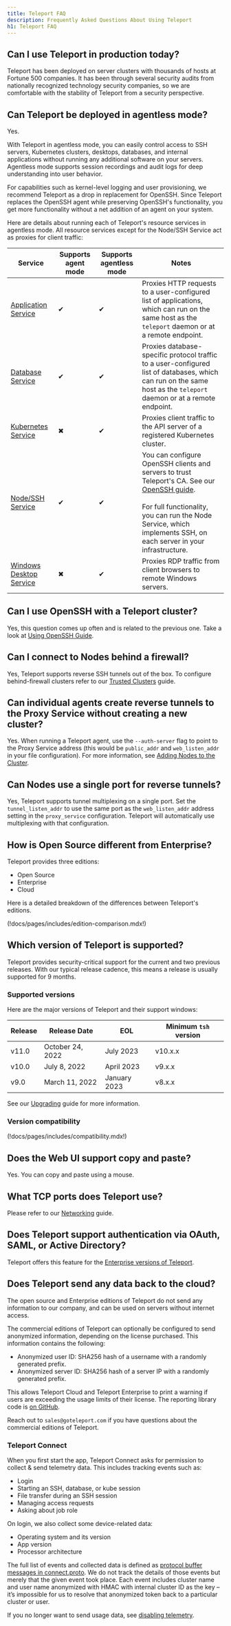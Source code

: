 ```yaml
---
title: Teleport FAQ
description: Frequently Asked Questions About Using Teleport
h1: Teleport FAQ
---
```


## Can I use Teleport in production today?

Teleport has been deployed on server clusters with thousands of hosts at
Fortune 500 companies. It has been through several security audits from
nationally recognized technology security companies, so we are comfortable with
the stability of Teleport from a security perspective.

## Can Teleport be deployed in agentless mode?

Yes.

With Teleport in agentless mode, you can easily control access to SSH servers,
Kubernetes clusters, desktops, databases, and internal applications without running any
additional software on your servers. Agentless mode supports session recordings
and audit logs for deep understanding into user behavior.

For capabilities such as kernel-level logging and user provisioning,
we recommend Teleport as a drop in replacement for OpenSSH. Since Teleport
replaces the OpenSSH agent while preserving OpenSSH's functionality, you get
more functionality without a net addition of an agent on your system.

Here are details about running each of Teleport's resource services in agentless
mode. All resource services except for the Node/SSH Service act as proxies for
client traffic:

|Service|Supports agent mode|Supports agentless mode|Notes|
|---|---|---|---|
|[Application Service](./application-access/introduction.mdx)|&#10004;|&#10004;|Proxies HTTP requests to a user-configured list of applications, which can run on the same host as the `teleport` daemon or at a remote endpoint.|
|[Database Service](./database-access/introduction.mdx)|&#10004;|&#10004;|Proxies database-specific protocol traffic to a user-configured list of databases, which can run on the same host as the `teleport` daemon or at a remote endpoint.|
|[Kubernetes Service](./kubernetes-access/introduction.mdx)|&#10006;|&#10004;|Proxies client traffic to the API server of a registered Kubernetes cluster.|
|[Node/SSH Service](./server-access/introduction.mdx)|&#10004;|&#10004;|You can configure OpenSSH clients and servers to trust Teleport's CA. See our [OpenSSH guide](./server-access/guides/openssh.mdx).<br/><br/>For full functionality, you can run the Node Service, which implements SSH, on each server in your infrastructure.|
|[Windows Desktop Service](./desktop-access/introduction.mdx)|&#10006;|&#10004;|Proxies RDP traffic from client browsers to remote Windows servers.|

## Can I use OpenSSH with a Teleport cluster?

Yes, this question comes up often and is related to the previous one. Take a
look at [Using OpenSSH Guide](./server-access/guides/openssh.mdx).

## Can I connect to Nodes behind a firewall?

Yes, Teleport supports reverse SSH tunnels out of the box. To configure
behind-firewall clusters refer to our
[Trusted Clusters](./management/admin/trustedclusters.mdx) guide.

## Can individual agents create reverse tunnels to the Proxy Service without creating a new cluster?

Yes. When running a Teleport agent, use the `--auth-server` flag to point to the
Proxy Service address (this would be `public_addr` and `web_listen_addr` in your
file configuration). For more information, see
[Adding Nodes to the Cluster](./management/admin/adding-nodes.mdx).

## Can Nodes use a single port for reverse tunnels?

Yes, Teleport supports tunnel multiplexing on a single port. Set the
`tunnel_listen_addr` to use the same port as the `web_listen_addr` address
setting in the `proxy_service` configuration. Teleport will automatically use
multiplexing with that configuration.

## How is Open Source different from Enterprise?

Teleport provides three editions:

- Open Source
- Enterprise
- Cloud

Here is a detailed breakdown of the differences between Teleport's editions.

(!docs/pages/includes/edition-comparison.mdx!)

## Which version of Teleport is supported?

Teleport provides security-critical support for the current and two previous
releases. With our typical release cadence, this means a release is usually
supported for 9 months.

### Supported versions

Here are the major versions of Teleport and their support windows:

| Release | Release Date     | EOL          | Minimum `tsh` version|
|---------|------------------|--------------|----------------------|
| v11.0   | October 24, 2022 | July 2023    | v10.x.x              |
| v10.0   | July 8, 2022     | April 2023   | v9.x.x               |
| v9.0    | March 11, 2022   | January 2023 | v8.x.x               |

See our [Upgrading](./management/operations/upgrading.mdx) guide for more
information.

### Version compatibility

(!docs/pages/includes/compatibility.mdx!)

## Does the Web UI support copy and paste?

Yes. You can copy and paste using a mouse.

## What TCP ports does Teleport use?

Please refer to our [Networking](./reference/networking.mdx) guide.

## Does Teleport support authentication via OAuth, SAML, or Active Directory?

Teleport offers this feature for the [Enterprise versions of Teleport](choose-an-edition/teleport-enterprise/introduction.mdx).

## Does Teleport send any data back to the cloud?

The open source and Enterprise editions of Teleport do not send any information
to our company, and can be used on servers without internet access. 

The commercial editions of Teleport can optionally be configured to send
anonymized information, depending on the license purchased. This information
contains the following:

- Anonymized user ID: SHA256 hash of a username with a randomly generated prefix.
- Anonymized server ID: SHA256 hash of a server IP with a randomly generated prefix.

This allows Teleport Cloud and Teleport Enterprise to print a warning if users
are exceeding the usage limits of their license. The reporting library code is
[on GitHub](https://github.com/gravitational/reporting).

Reach out to `sales@goteleport.com` if you have questions about the commercial
editions of Teleport.

### Teleport Connect

When you first start the app, Teleport Connect asks for permission to collect & send telemetry data.
This includes tracking events such as:
- Login
- Starting an SSH, database, or kube session
- File transfer during an SSH session
- Managing access requests
- Asking about job role

On login, we also collect some device-related data:

- Operating system and its version
- App version
- Processor architecture

The full list of events and collected data is defined as [protocol buffer messages in connect.proto](https://github.com/gravitational/teleport/tree/branch/v(=teleport.major_version=)/proto/prehog/v1alpha/connect.proto).
We do not track the details of those events but merely that the given event took place. Each event includes
cluster name and user name anonymized with HMAC with internal cluster ID as the key – it’s impossible for us
to resolve that anonymized token back to a particular cluster or user.

If you no longer want to send usage data, see [disabling telemetry](./connect-your-client/teleport-connect.mdx#telemetry).